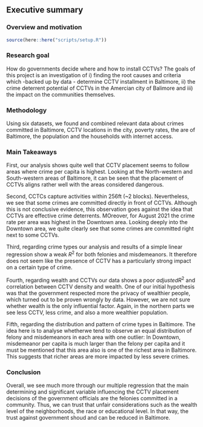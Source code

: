 ## Executive summary {.tabset}

### Overview and motivation

```r
source(here::here("scripts/setup.R"))
```

### Research goal 

How do governments decide where and how to install CCTVs? The goals of this project is an investigation of i) finding the root causes and criteria which -backed up by data - determine CCTV installment in Baltimore, ii) the crime deterrent potential of CCTVs in the Amercian city of Balimore and iii) the impact on the communities themselves. 

### Methodology

Using six datasets, we found and combined relevant data about crimes committed in Baltimore, CCTV locations in the city, poverty rates, the are of Baltimore, the population and the households with internet access.

### Main Takeaways

First, our analysis shows quite well that CCTV placement seems to follow areas where crime per capita is highest. Looking at the North-western and South-western areas of Baltimore, it can be seen that the placement of CCTVs aligns rather well with the areas considered dangerous.

Second, CCTCs capture activities within 256ft (~2 blocks). Nevertheless, we see that some crimes are committed directly in front of CCTVs. Although this is not conclusive evidence, this observation goes against the idea that CCTVs are effective crime deterrents. MOreover, for August 2021 the crime rate per area was highest in the Downtown area.  Looking deeply into the Downtown area, we quite clearly see that some crimes are committed right next to some CCTVs. 

Third, regarding crime types our analysis and results of a simple linear regression show a weak $R^2$ for both felonies and misdemeanors. It therefore does not seem like the presence of CCTV has a particularly strong impact on a certain type of crime. 

Fourth, regarding wealth and CCTVs our data shows a poor $adjusted R^2$ and correlation between CCTV density and wealth. One of our initial hypothesis was that the government respected more the privacy of wealthier people, which turned out to be proven wrongly by data. However, we are not sure whether wealth is the only influential factor. Again, in the northern parts we see less CCTV, less crime, and also a more wealthier population.

Fifth, regarding the distribution and pattern of crime types in Baltimore. The idea here is to analyse whetherwe tend to observe an equal distribution of felony and misdemeanors in each area with one outlier: In Downtown, misdemeanor per capita is much larger than the felony per capita and it must be mentioned that this area also is one of the richest area in Baltimore. This suggests that richer areas are more impacted by less severe crimes.


### Conclusion

Overall, we see much more through our multiple regression that the main determining and significant variable influencing the CCTV placement decisions of the government officials are the felonies committed in a community. Thus, we can trust that unfair considerations such as the wealth level of the neighborhoods, the race or educational level. In that way, the trust against government shoud and can be reduced in Baltimore. 